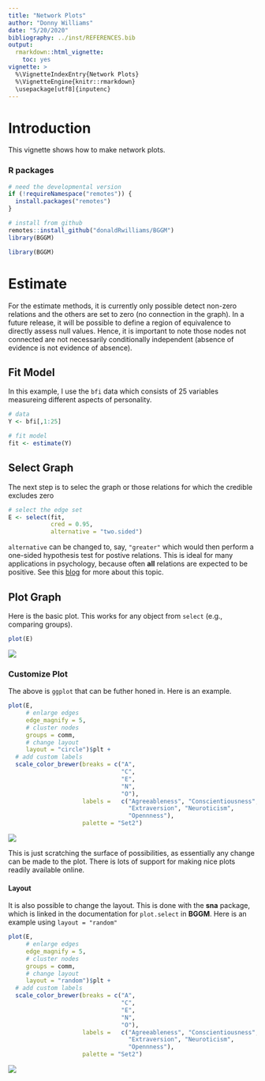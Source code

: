 ```yaml
---
title: "Network Plots"
author: "Donny Williams"
date: "5/20/2020"
bibliography: ../inst/REFERENCES.bib
output: 
  rmarkdown::html_vignette:
    toc: yes
vignette: >
  %\VignetteIndexEntry{Network Plots}
  %\VignetteEngine{knitr::rmarkdown}
  \usepackage[utf8]{inputenc}
---
```


# Introduction
This vignette shows how to make network plots.

### R packages
```r
# need the developmental version
if (!requireNamespace("remotes")) { 
  install.packages("remotes")   
}   

# install from github
remotes::install_github("donaldRwilliams/BGGM")
library(BGGM)
```
```r
library(BGGM)
```

# Estimate
For the estimate methods, it is currently only possible detect non-zero relations and 
the others are set to zero (no connection in the graph). In a future release, it will be possible 
to define a region of equivalence to directly assess null values. Hence, it is important to note those nodes
not connected are not necessarily conditionally independent (absence of evidence is not evidence of absence).

## Fit Model
In this example, I use the `bfi` data which consists of 25 variables measureing different aspects of personality.

```r
# data
Y <- bfi[,1:25]

# fit model
fit <- estimate(Y)
```

## Select Graph
The next step is to selec the graph or those relations for which the credible excludes zero
```r
# select the edge set
E <- select(fit, 
            cred = 0.95, 
            alternative = "two.sided")
```

`alternative` can be changed to, say, `"greater"` which would then perform a one-sided hypothesis
test for postive relations. This is ideal for many applications in psychology, because often 
**all** relations are expected to be positive. See this [blog](https://donaldrwilliams.github.io/2020/03/29/dealing-with-negative-red-edges-in-psychological-networks-frequentist-edition/) for more about this topic.


## Plot Graph
Here is the basic plot. This works for any object from `select` (e.g., comparing groups).
```r
plot(E)
```

![](../man/figures/netplot_1.png)

### Customize Plot
The above is `ggplot` that can be futher honed in. Here is an example.

```r
plot(E, 
     # enlarge edges
     edge_magnify = 5, 
     # cluster nodes
     groups = comm, 
     # change layout
     layout = "circle")$plt +
  # add custom labels
  scale_color_brewer(breaks = c("A", 
                                "C", 
                                "E", 
                                "N", 
                                "O"), 
                     labels =   c("Agreeableness", "Conscientiousness", 
                                  "Extraversion", "Neuroticism", 
                                  "Opennness"),
                     palette = "Set2")

```

![](../man/figures/netplot_2.png)

This is just scratching the surface of possibilities, as essentially any change 
can be made to the plot. There is lots of support for making nice plots readily available
online.

#### Layout
It is also possible to change the layout. This is done with the **sna** package, which is linked in the documentation for `plot.select` in **BGGM**. Here is an example using `layout = "random"`

```r
plot(E, 
     # enlarge edges
     edge_magnify = 5, 
     # cluster nodes
     groups = comm, 
     # change layout
     layout = "random")$plt +
  # add custom labels
  scale_color_brewer(breaks = c("A", 
                                "C", 
                                "E", 
                                "N", 
                                "O"), 
                     labels =   c("Agreeableness", "Conscientiousness", 
                                  "Extraversion", "Neuroticism", 
                                  "Opennness"),
                     palette = "Set2")
```

![](../man/figures/netplot_3.png)


